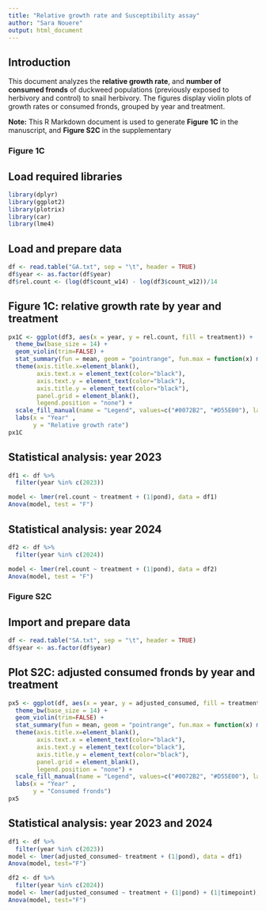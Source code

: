 ---
title: "Relative growth rate and Susceptibility assay"
author: "Sara Nouere"
output: html_document
---
## Introduction
This document analyzes the **relative growth rate**, and **number of consumed fronds** of duckweed populations (previously exposed to herbivory and control) to snail herbivory. The figures display violin plots of growth rates or consumed fronds, grouped by year and treatment.

**Note:** This R Markdown document is used to generate **Figure 1C** in the manuscript, and **Figure S2C** in the supplementary

### Figure 1C
## Load required libraries

```{r,echo=FALSE, message=FALSE, warning=FALSE}
library(dplyr)
library(ggplot2)
library(plotrix)
library(car)
library(lme4)
```

## Load and prepare data

```{r,echo=FALSE, message=FALSE, warning=FALSE}
df <- read.table("GA.txt", sep = "\t", header = TRUE)
df$year <- as.factor(df$year)
df$rel.count <- (log(df$count_w14) - log(df3$count_w12))/14
```

## Figure 1C: relative growth rate by year and treatment

```{r,echo=FALSE, message=FALSE, warning=FALSE}
px1C <- ggplot(df3, aes(x = year, y = rel.count, fill = treatment)) +
  theme_bw(base_size = 14) +
  geom_violin(trim=FALSE) +
  stat_summary(fun = mean, geom = "pointrange", fun.max = function(x) mean(x) +  std.error(x), fun.min = function(x) mean(x) -  std.error(x), position=position_dodge(0.9), color="black") +
  theme(axis.title.x=element_blank(),
        axis.text.x = element_text(color="black"),
        axis.text.y = element_text(color="black"),
        axis.title.y = element_text(color="black"),
        panel.grid = element_blank(),
        legend.position = "none") +
  scale_fill_manual(name = "Legend", values=c("#0072B2", "#D55E00"), labels = c("Control", "Herbivory"), breaks = c("Control", "Herbivory")) +
  labs(x = "Year" ,
       y = "Relative growth rate")
px1C
```

## Statistical analysis: year 2023

```{r,echo=FALSE, message=FALSE, warning=FALSE}
df1 <- df %>%
  filter(year %in% c(2023))

model <- lmer(rel.count ~ treatment + (1|pond), data = df1)
Anova(model, test = "F")
```

## Statistical analysis: year 2024

```{r,echo=FALSE, message=FALSE, warning=FALSE}
df2 <- df %>%
  filter(year %in% c(2024))

model <- lmer(rel.count ~ treatment + (1|pond), data = df2)
Anova(model, test = "F")
```

### Figure S2C
## Import and prepare data

```{r,echo=FALSE, message=FALSE, warning=FALSE}
df <- read.table("SA.txt", sep = "\t", header = TRUE)
df$year <- as.factor(df$year)
```

## Plot S2C: adjusted consumed fronds by year and treatment

```{r,echo=FALSE, message=FALSE, warning=FALSE}
px5 <- ggplot(df, aes(x = year, y = adjusted_consumed, fill = treatment)) +
  theme_bw(base_size = 14) +
  geom_violin(trim=FALSE) +
  stat_summary(fun = mean, geom = "pointrange", fun.max = function(x) mean(x) +  std.error(x), fun.min = function(x) mean(x) -  std.error(x), position=position_dodge(0.9), color="black") +
  theme(axis.title.x=element_blank(),
        axis.text.x = element_text(color="black"),
        axis.text.y = element_text(color="black"),
        axis.title.y = element_text(color="black"),
        panel.grid = element_blank(),
        legend.position = "none") +
  scale_fill_manual(name = "Legend", values=c("#0072B2", "#D55E00"), labels = c("Control", "Herbivory"), breaks = c("Control", "Herbivory")) +
  labs(x = "Year" ,
       y = "Consumed fronds")
px5
```

## Statistical analysis: year 2023 and 2024

```{r,echo=FALSE, message=FALSE, warning=FALSE}

df1 <- df %>%
  filter(year %in% c(2023))
model <- lmer(adjusted_consumed~ treatment + (1|pond), data = df1)
Anova(model, test="F")

df2 <- df %>%
  filter(year %in% c(2024))
model <- lmer(adjusted_consumed ~ treatment + (1|pond) + (1|timepoint), data = df2)
Anova(model, test="F")
```
